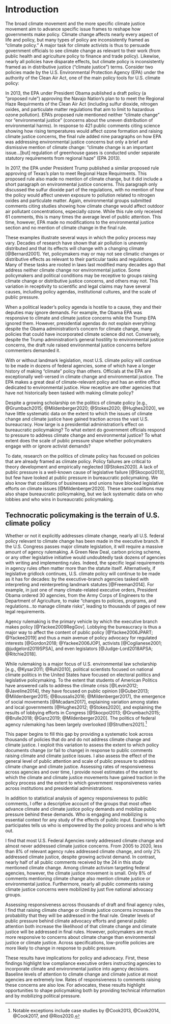# Introduction 

The broad climate movement and the more specific climate justice movement aim to advance specific issue frames to reshape how governments make policy.
Climate change affects nearly every aspect of life and policy, but many types of policy are inconsistently framed as "climate policy." A major task for climate activists is thus to persuade government officials to see climate change as relevant to their work (from public health and agriculture policy to finance and trade policy). Likewise, nearly all policies have disparate effects, but climate policy is inconsistently framed as in distributive justice ("climate justice") terms. Consider two policies made by the U.S. Environmental Protection Agency (EPA) under the authority of the Clean Air Act, one of the main policy tools for U.S. climate policy:

In 2013, the EPA under President Obama published a draft policy (a "proposed rule") approving the Navajo Nation's plan to to meet the Regional Haze Requirments of the Clean Air Act (including sulfur dioxide, nitrogen oxides, and particulate matter regulations that aim to limit to hazardous ozone pollution). EPA's proposed rule mentioned neither "climate change" nor "environmental justice" (concerns about the uneven distribution of environmental harms).
In response to 421 public comments citing science showing how rising temperatures would affect ozone formation and raising climate justice concerns, the final rule added nine paragraphs on how EPA was addressing environmental justice concerns but only a brief and dismissive mention of climate change: "climate change is an important issue...[but] regulation of greenhouse gases is conducted under separate statutory requirements from regional haze" (EPA 2013).

In 2017, the EPA under President Trump published a similar proposed rule approving of Texas's plan to meet Regional Haze Requirments. This proposed rule also made no mention of climate change, but it did include a short paragraph on environmental justice concerns. This paragraph only discussed the sulfur dioxide part of the regulations, with no mention of how the policy would affect uneven exposure to pollution related to nitrogen oxides and particulate matter. Again, environmental groups submitted comments citing studies showing how climate change would affect outdoor air pollutant concentrations, especially ozone. While this rule only received 61 comments, this is many times the average level of public attention.
This time, however, EPA made no modifications to the environmental justice section and no mention of climate change in the final rule. 

These examples illustrate several ways in which the policy process may vary. Decades of research have shown that air pollution is unevenly distributed and that its effects will change with a changing climate [@Bernard2001]. Yet, policymakers may or may not see climatic changes or distributive effects as relevant to their particular tasks and regulations. Many of these tasks are rooted in laws last modified many decades ago that address neither climate change nor environmental justice. Some policymakers and political conditions may be receptive to groups raising climate change or distributive justice concerns, and others may not. This variation in receptivity to scientific and legal claims may have several causes, including policy agendas, institutional cultures, and the scale of public pressure. 

When a political leader's policy agenda is hostile to a cause, they and their deputies may ignore demands. For example, the Obama EPA was responsive to climate and climate justice concerns while the Trump EPA ignored them. However, presidential agendas do not explain everything: despite the Obama administration's concern for climate change, many policies that could have incorporated climate science did not. Conversely, despite the Trump administration's general hostility to environmental justice concerns, the draft rule raised environmental justice concerns before commenters demanded it. 

With or without landmark legislation, most U.S. climate policy will continue to be made in dozens of federal agencies, some of which have a longer history of making "climate" policy than others.
Officials at the EPA are exceptionally well-versed in climate change and environmental justice. The EPA makes a great deal of climate-relevant policy and has an entire office dedicated to environmental justice. How receptive are other agencies that have not historically been tasked with making climate policy? 

Despite a growing scholarship on the politics of climate policy [e.g., @Grumbach2015; @Mildenberger2020; @Stokes2020; @Hughes2020], we have little systematic data on the extent to which the issues of climate change and climate justice have gained traction across the vast U.S. bureaucracy. How large is a presidential administration's effect on bureaucratic policymaking? 
To what extent do government officials respond to pressure to address climate change and environmental justice? To what extent does the scale of public pressure shape whether policymakers engage with or ignore activist demands? 

To date, research on the politics of climate policy has focused on policies that are already framed as climate policy. Policy failures are critical to theory development and empirically neglected [@Stokes2020].
A lack of public pressure is a well-known cause of legislative failure [@Skocpol2013], but few have looked at public pressure in bureaucratic policymaking. We also know that coalitions of businesses and unions have blocked legislative efforts on climate issues [@Mildenberger2020]. These same coalitions may also shape bureaucratic policymaking, but we lack systematic data on who lobbies and who wins in bureaucratic policymaking.

## Technocratic policymaking is the terrain of U.S. climate policy

Whether or not it explicitly addresses climate change, nearly all U.S. federal policy relevant to climate change has been made in the executive branch. 
If the U.S. Congress passes major climate legislation, it will require a massive amount of agency rulemaking. A Green New Deal, carbon pricing scheme, or any other legislative initiative would undoubtedly task dozens of agencies with writing and implementing rules. Indeed, the specific legal requirements in agency rules often matter more than the statute itself.
Alternatively, if legislative gridlock continues, U.S. climate policy will continue to be made as it has for decades: by the executive-branch agencies tasked with interpreting and reinterpreting landmark statutes [@Freeman2014]. For example, in just one of many climate-related executive orders, President Obama ordered 30 agencies, from the Army Corps of Engineers to the Department of Agriculture, to make "changes to policies, programs, and regulations...to manage climate risks", leading to thousands of pages of new legal requirements. 

Agency rulemaking is the primary vehicle by which the executive branch makes policy [@Yackee2009RegGov]. Lobbying the bureaucracy is thus a major way to affect the content of public policy [@Yackee2006JPART; @Yackee2019] and thus a main avenue of policy advocacy for regulated interests [@Gordon2018; @Yackee2006JOP], activists [@Coglianese2001; @judgelord2019SPSA], and even legislators [@Judge-Lord2018APSA; @Ritchie2018].

<!-- PROBLEM: political scientists have not focused on bureaucratic politics -->

While rulemaking is a major focus of U.S. environmental law scholarship [e.g., @Kysar2011; @Ruhl2010], political scientists focused on national climate politics in the United States have focused on electoral politics and legislative policymaking. To the extent that students of American Politics have answered calls to address the climate crisis [@Levin2012; @Javeline2014], they have focused on public opinion [@Guber2013; @Mildenberger2015; @Boussalis2016; @Mildenberger2017], the emergence of social movements [@Mcadam2017], explaining variation among states and local governments [@Hughes2012; @Stokes2020], and explaining the results of lobbying efforts in Congress [@Skocpol2013; @Grumbach2015; @Brulle2018; @Ganz2019; @Mildenberger2020]. The politics of federal agency rulemaking has been largely overlooked [@Struthers2021].^[Notable exceptions include case studies by @Cook2013, @Cook2014, @Cook2017, and @Rios2020.]

<!--this paper-->


This paper begins to fill this gap by providing a systematic look across thousands of policies that do and do not address climate change and climate justice. I exploit this variation to assess the extent to which policy documents change (or fail to change) in response to public comments raising climate and climate justice issues. I also assess the effect of the general level of public attention and scale of public pressure to address climate change and climate justice. Assessing rates of responsiveness across agencies and over time, I provide novel estimates of the extent to which the climate and climate justice movements have gained traction in the policy process and the extent to which government responsiveness varies across institutions and presidential administrations.

In addition to statistical analysis of agency responsiveness to public comments, I offer a descriptive account of the groups that most often advance climate and climate justice policy demands and mobilize public pressure behind these demands. Who is engaging and mobilizing is essential context for any study of the effects of public input. Examining who participates tells us who is empowered by the policy process and who is left out.

I find that most U.S. Federal Agencies rarely addressed climate change and almost never addressed climate justice concerns. From 2005 to 2020, less than 8% of relevant agency rules addressed climate change, and only 2% addressed climate justice, despite growing activist demand.
In contrast, nearly half of all public comments received by the 24 in this study mentioned climate change. 
Among climate activism targeting federal agencies, however, the climate justice movement is small. Only 8% of comments mentioning climate change also mention climate justice or environmental justice. Furthermore, nearly all public comments raising climate justice concerns were mobilized by just five national advocacy groups. 

Assessing responsiveness across thousands of draft and final agency rules, I find that raising climate change or climate justice concerns increases the probability that they will be addressed in the final rule. Greater levels of public pressure behind climate advocacy efforts and general public attention both increase the likelihood of that climate change and climate justice will be addressed in final rules. However, policymakers are much more responsive to concerns about climate change than environmental justice or climate justice.
Across specifications, low-profile policies are more likely to change in response to public pressure. 

These results have implications for policy and advocacy. First, these findings highlight low compliance executive orders instructing agencies to incorporate climate and environmental justice into agency decisions.
Baseline levels of attention to climate change and climate justice at most agencies are extremely low. Rates of responsiveness to comments raising these concerns are also low. For advocates, these results highlight opportunities to shape policymaking both by providing technical information and by mobilizing political pressure. 